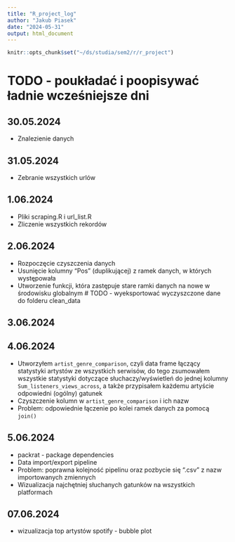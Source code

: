 ```yaml
---
title: "R_project_log"
author: "Jakub Piasek"
date: "2024-05-31"
output: html_document
---
```


```r
knitr::opts_chunk$set("~/ds/studia/sem2/r/r_project")
```

# TODO - poukładać i poopisywać ładnie wcześniejsze dni

## 30.05.2024
- Znalezienie danych

## 31.05.2024
- Zebranie wszystkich urlów

## 1.06.2024
- Pliki scraping.R i url_list.R
- Zliczenie wszystkich rekordów

## 2.06.2024
- Rozpoczęcie czyszczenia danych
- Usunięcie kolumny "Pos" (duplikującej) z ramek danych, w których występowała
- Utworzenie funkcji, która zastępuje stare ramki danych na nowe w środowisku globalnym
# TODO - wyeksportować wyczyszczone dane do folderu clean_data


## 3.06.2024


## 4.06.2024
- Utworzyłem `artist_genre_comparison`, czyli data frame łączący statystyki artystów ze wszystkich serwisów, do tego zsumowałem wszystkie statystyki dotyczące słuchaczy/wyświetleń do jednej kolumny `Sum_listeners_views_across`, a także przypisałem każdemu artyście odpowiedni (ogólny) gatunek
- Czyszczenie kolumn w `artist_genre_comparison` i ich nazw
- Problem: odpowiednie łączenie po kolei ramek danych za pomocą `join()`


## 5.06.2024
- packrat - package dependencies
- Data import/export pipeline
- Problem: poprawna kolejność pipelinu oraz pozbycie się ".csv" z nazw importowanych zmiennych
- Wizualizacja najchętniej słuchanych gatunków na wszystkich platformach

## 07.06.2024
- wizualizacja top artystów spotify - bubble plot